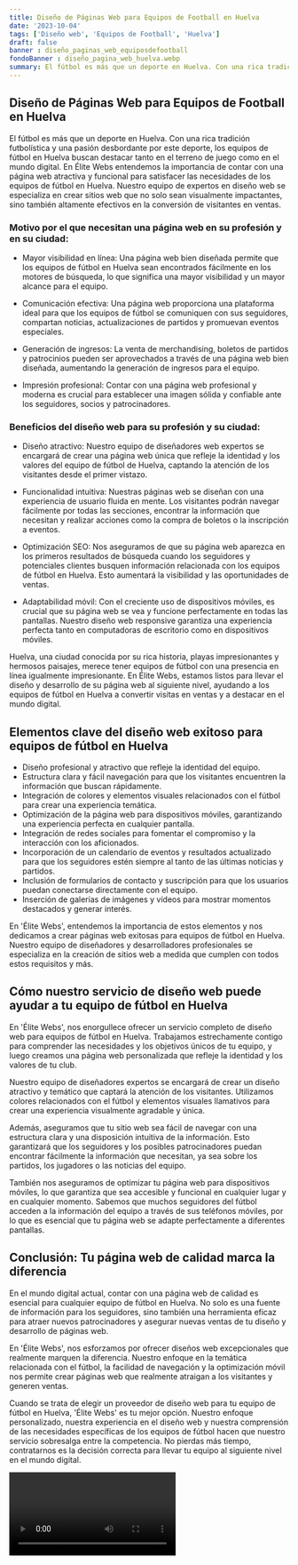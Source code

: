 ```yaml
---
title: Diseño de Páginas Web para Equipos de Football en Huelva
date: '2023-10-04'
tags: ['Diseño web', 'Equipos de Football', 'Huelva']
draft: false
banner : diseño_paginas_web_equiposdefootball
fondoBanner : diseño_pagina_web_huelva.webp
summary: El fútbol es más que un deporte en Huelva. Con una rica tradición futbolística y una pasión desbordante por este deporte, los equipos de fútbol en Huelva buscan destacar tanto en el terreno de juego como en el mundo digital. En Élite Webs entendemos la importancia de contar con una página web atractiva y funcional para satisfacer las necesidades de los equipos de fútbol en Huelva. Nuestro equipo de expertos en diseño web se especializa en crear sitios web que no solo sean visualmente impactantes, sino también altamente efectivos en la conversión de visitantes en ventas.
---
```


## Diseño de Páginas Web para Equipos de Football en Huelva

El fútbol es más que un deporte en Huelva. Con una rica tradición futbolística y una pasión desbordante por este deporte, los equipos de fútbol en Huelva buscan destacar tanto en el terreno de juego como en el mundo digital. En Élite Webs entendemos la importancia de contar con una página web atractiva y funcional para satisfacer las necesidades de los equipos de fútbol en Huelva. Nuestro equipo de expertos en diseño web se especializa en crear sitios web que no solo sean visualmente impactantes, sino también altamente efectivos en la conversión de visitantes en ventas.

### Motivo por el que necesitan una página web en su profesión y en su ciudad:

- Mayor visibilidad en línea: Una página web bien diseñada permite que los equipos de fútbol en Huelva sean encontrados fácilmente en los motores de búsqueda, lo que significa una mayor visibilidad y un mayor alcance para el equipo.

- Comunicación efectiva: Una página web proporciona una plataforma ideal para que los equipos de fútbol se comuniquen con sus seguidores, compartan noticias, actualizaciones de partidos y promuevan eventos especiales.

- Generación de ingresos: La venta de merchandising, boletos de partidos y patrocinios pueden ser aprovechados a través de una página web bien diseñada, aumentando la generación de ingresos para el equipo.

- Impresión profesional: Contar con una página web profesional y moderna es crucial para establecer una imagen sólida y confiable ante los seguidores, socios y patrocinadores.

### Beneficios del diseño web para su profesión y su ciudad:

- Diseño atractivo: Nuestro equipo de diseñadores web expertos se encargará de crear una página web única que refleje la identidad y los valores del equipo de fútbol de Huelva, captando la atención de los visitantes desde el primer vistazo.

- Funcionalidad intuitiva: Nuestras páginas web se diseñan con una experiencia de usuario fluida en mente. Los visitantes podrán navegar fácilmente por todas las secciones, encontrar la información que necesitan y realizar acciones como la compra de boletos o la inscripción a eventos.

- Optimización SEO: Nos aseguramos de que su página web aparezca en los primeros resultados de búsqueda cuando los seguidores y potenciales clientes busquen información relacionada con los equipos de fútbol en Huelva. Esto aumentará la visibilidad y las oportunidades de ventas.

- Adaptabilidad móvil: Con el creciente uso de dispositivos móviles, es crucial que su página web se vea y funcione perfectamente en todas las pantallas. Nuestro diseño web responsive garantiza una experiencia perfecta tanto en computadoras de escritorio como en dispositivos móviles.

Huelva, una ciudad conocida por su rica historia, playas impresionantes y hermosos paisajes, merece tener equipos de fútbol con una presencia en línea igualmente impresionante. En Élite Webs, estamos listos para llevar el diseño y desarrollo de su página web al siguiente nivel, ayudando a los equipos de fútbol en Huelva a convertir visitas en ventas y a destacar en el mundo digital.

<GifSeo />

<Cta />

## Elementos clave del diseño web exitoso para equipos de fútbol en Huelva

- Diseño profesional y atractivo que refleje la identidad del equipo.
- Estructura clara y fácil navegación para que los visitantes encuentren la información que buscan rápidamente.
- Integración de colores y elementos visuales relacionados con el fútbol para crear una experiencia temática.
- Optimización de la página web para dispositivos móviles, garantizando una experiencia perfecta en cualquier pantalla.
- Integración de redes sociales para fomentar el compromiso y la interacción con los aficionados.
- Incorporación de un calendario de eventos y resultados actualizado para que los seguidores estén siempre al tanto de las últimas noticias y partidos.
- Inclusión de formularios de contacto y suscripción para que los usuarios puedan conectarse directamente con el equipo.
- Inserción de galerías de imágenes y vídeos para mostrar momentos destacados y generar interés.

En 'Élite Webs', entendemos la importancia de estos elementos y nos dedicamos a crear páginas web exitosas para equipos de fútbol en Huelva. Nuestro equipo de diseñadores y desarrolladores profesionales se especializa en la creación de sitios web a medida que cumplen con todos estos requisitos y más.

## Cómo nuestro servicio de diseño web puede ayudar a tu equipo de fútbol en Huelva

En 'Élite Webs', nos enorgullece ofrecer un servicio completo de diseño web para equipos de fútbol en Huelva. Trabajamos estrechamente contigo para comprender las necesidades y los objetivos únicos de tu equipo, y luego creamos una página web personalizada que refleje la identidad y los valores de tu club.

Nuestro equipo de diseñadores expertos se encargará de crear un diseño atractivo y temático que captará la atención de los visitantes. Utilizamos colores relacionados con el fútbol y elementos visuales llamativos para crear una experiencia visualmente agradable y única.

Además, aseguramos que tu sitio web sea fácil de navegar con una estructura clara y una disposición intuitiva de la información. Esto garantizará que los seguidores y los posibles patrocinadores puedan encontrar fácilmente la información que necesitan, ya sea sobre los partidos, los jugadores o las noticias del equipo.

También nos aseguramos de optimizar tu página web para dispositivos móviles, lo que garantiza que sea accesible y funcional en cualquier lugar y en cualquier momento. Sabemos que muchos seguidores del fútbol acceden a la información del equipo a través de sus teléfonos móviles, por lo que es esencial que tu página web se adapte perfectamente a diferentes pantallas.

## Conclusión: Tu página web de calidad marca la diferencia

En el mundo digital actual, contar con una página web de calidad es esencial para cualquier equipo de fútbol en Huelva. No solo es una fuente de información para los seguidores, sino también una herramienta eficaz para atraer nuevos patrocinadores y asegurar nuevas ventas de tu diseño y desarrollo de páginas web.

En 'Élite Webs', nos esforzamos por ofrecer diseños web excepcionales que realmente marquen la diferencia. Nuestro enfoque en la temática relacionada con el fútbol, la facilidad de navegación y la optimización móvil nos permite crear páginas web que realmente atraigan a los visitantes y generen ventas.

Cuando se trata de elegir un proveedor de diseño web para tu equipo de fútbol en Huelva, 'Élite Webs' es tu mejor opción. Nuestro enfoque personalizado, nuestra experiencia en el diseño web y nuestra comprensión de las necesidades específicas de los equipos de fútbol hacen que nuestro servicio sobresalga entre la competencia. No pierdas más tiempo, contratarnos es la decisión correcta para llevar tu equipo al siguiente nivel en el mundo digital.

<Video />

<CtaBot job='Equipos de Football' city='Huelva'/>

<Gmaps query='Huelva+españa+maps' />